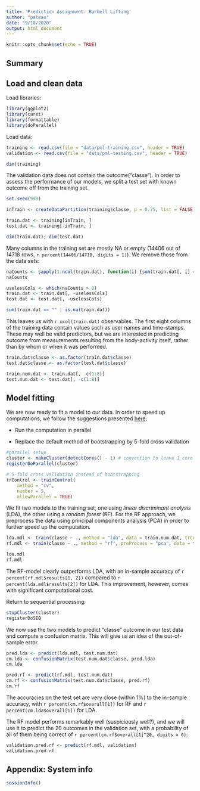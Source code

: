 ```yaml
---
title: 'Prediction Assignment: Barbell Lifting'
author: "patmau"
date: "9/18/2020"
output: html_document
---
```


```r
knitr::opts_chunk$set(echo = TRUE)
```

## Summary

## Load and clean data

Load libraries:
```r
library(ggplot2)
library(caret)
library(formattable)
library(doParallel)
```

Load data:
```r
training <- read.csv(file = "data/pml-training.csv", header = TRUE)
validation <- read.csv(file = "data/pml-testing.csv", header = TRUE)

dim(training)
```

The validation data does not contain the outcome("classe"). In order to assess the performance of our models, we split a test set with known outcome off from the training set.
```r
set.seed(999)

inTrain <- createDataPartition(training$classe, p = 0.75, list = FALSE)

train.dat <- training[inTrain, ]
test.dat <- training[-inTrain, ]

dim(train.dat); dim(test.dat)

```

Many columns in the training set are mostly NA or empty (14406 out of 14718 rows, `r percent(14406/14718, digits = 1)`). We remove those from the data sets:
```r
naCounts <- sapply(1:ncol(train.dat), function(i) {sum(train.dat[, i] == "" | is.na(train.dat[, i]))})
naCounts

uselessCols <- which(naCounts > 0)
train.dat <- train.dat[, -uselessCols]
test.dat <- test.dat[, -uselessCols]

sum(train.dat == "" | is.na(train.dat))

```

This leaves us with `r ncol(train.dat)` observables. The first eight columns of the training data contain values such as user names and time-stamps. These may well be valid predictors, but we are interested in predicting outcome from measurements resulting from the body-activity itself, rather than by whom or when it was performed.

```r

train.dat$classe <- as.factor(train.dat$classe)
test.dat$classe <- as.factor(test.dat$classe)

train.num.dat <- train.dat[, -c(1:8)]
test.num.dat <- test.dat[, -c(1:8)]
```

## Model fitting

We are now ready to fit a model to our data.
In order to speed up computations, we follow the suggestions presented [here](https://github.com/lgreski/datasciencectacontent/blob/master/markdown/pml-randomForestPerformance.md):

- Run the computation in parallel

- Replace the default method of bootstrapping by 5-fold cross validation

```r
#parallel setup
cluster <- makeCluster(detectCores() - 1) # convention to leave 1 core for OS
registerDoParallel(cluster)

# 5-fold cross validation instead of bootstrapping
trControl <- trainControl(
    method = "cv",
    number = 5,
    allowParallel = TRUE)
```

We fit two models to the training set, one using *linear discriminant analysis* (LDA), the other using a *random forest* (RF). For the RF approach, we preprocess the data using principal components analysis (PCA) in order to further speed up the computation.
```r
lda.mdl <- train(classe ~ ., method = "lda", data = train.num.dat, trControl = trControl)
rf.mdl <- train(classe ~ ., method = "rf", preProcess = "pca", data = train.num.dat, trControl = trControl)

lda.mdl
rf.mdl
```

The RF-model clearly outperforms LDA, with an in-sample accuracy of `r percent(rf.mdl$results[1, 2])` compared to `r percent(lda.mdl$results[2])` for LDA. This improvement, however, comes with significant computational cost.

Return to sequential processing:
```r
stopCluster(cluster)
registerDoSEQ
```

We now use the two models to predict "classe" outcome in our test data and compute a confusion matrix. This will give us an idea of the out-of-sample error.
```r

pred.lda <- predict(lda.mdl, test.num.dat)
cm.lda <- confusionMatrix(test.num.dat$classe, pred.lda)
cm.lda

pred.rf <- predict(rf.mdl, test.num.dat)
cm.rf <- confusionMatrix(test.num.dat$classe, pred.rf)
cm.rf
```

The accuracies on the test set are very close (within 1%) to the in-sample accuracy, with `r percent(cm.rf$overall[1])` for RF and `r percent(cm.lda$overall[1])` for LDA.

The RF model performs remarkably well (suspiciously well?), and we will use it to predict the 20 outcomes in the validation set, with a probability of all of them being correct of `r percent(cm.rf$overall[1]^20, digits = 0)`:

```r
validation.pred.rf <- predict(rf.mdl, validation)
validation.pred.rf
```

## Appendix: System info

```r
sessionInfo()
```
